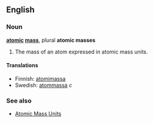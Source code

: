 ==English==
=== Noun ===
'''[[atomic]] [[mass]]''', plural '''atomic masses'''

#The mass of an atom expressed in atomic mass units.

====Translations====
*Finnish: [[atomimassa]]
*Swedish: [[atommassa]] ''c''

=== See also ===
*[[Atomic Mass Units]]